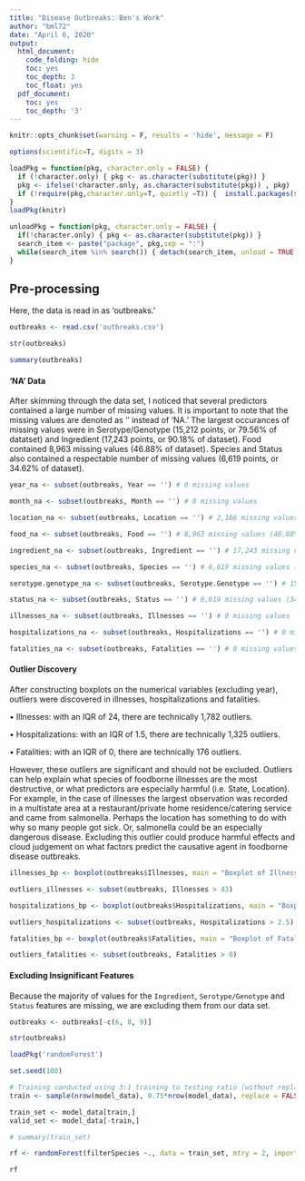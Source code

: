 ```yaml
---
title: "Disease Outbreaks: Ben's Work"
author: "bml72"
date: "April 6, 2020"
output:
  html_document:
    code_folding: hide
    toc: yes
    toc_depth: 3
    toc_float: yes
  pdf_document:
    toc: yes
    toc_depth: '3'
---
```


```r
knitr::opts_chunk$set(warning = F, results = 'hide', message = F)

options(scientific=T, digits = 3) 
```

```r
loadPkg = function(pkg, character.only = FALSE) { 
  if (!character.only) { pkg <- as.character(substitute(pkg)) }
  pkg <- ifelse(!character.only, as.character(substitute(pkg)) , pkg)  
  if (!require(pkg,character.only=T, quietly =T)) {  install.packages(substitute(pkg),dep=T); if(!require(pkg,character.only=T)) stop("Package not found") } 
}
loadPkg(knitr)

unloadPkg = function(pkg, character.only = FALSE) { 
  if(!character.only) { pkg <- as.character(substitute(pkg)) } 
  search_item <- paste("package", pkg,sep = ":") 
  while(search_item %in% search()) { detach(search_item, unload = TRUE, character.only = TRUE) } 
}
```

## Pre-processing

Here, the data is read in as 'outbreaks.'
```r
outbreaks <- read.csv('outbreaks.csv')

str(outbreaks)

summary(outbreaks)
```

#### 'NA' Data

After skimming through the data set, I noticed that several predictors contained a large number of missing values. It is important to note that the missing 
values are denoted as '' instead of 'NA.' The largest occurances of missing values were in Serotype/Genotype (15,212 points, or 79.56% of datatset) and 
Ingredient (17,243 points, or 90.18% of dataset). Food contained 8,963 missing values (46.88% of dataset). Species and Status also contained a respectable 
number of missing values (6,619 points, or 34.62% of dataset).
```r
year_na <- subset(outbreaks, Year == '') # 0 missing values

month_na <- subset(outbreaks, Month == '') # 0 missing values

location_na <- subset(outbreaks, Location == '') # 2,166 missing values (11.32% of dataset)

food_na <- subset(outbreaks, Food == '') # 8,963 missing values (46.88% of dataset)

ingredient_na <- subset(outbreaks, Ingredient == '') # 17,243 missing values (90.18% of dataset)

species_na <- subset(outbreaks, Species == '') # 6,619 missing values (34.62% of dataset)

serotype.genotype_na <- subset(outbreaks, Serotype.Genotype == '') # 15,212 missing values (79.56% of dataset)

status_na <- subset(outbreaks, Status == '') # 6,619 missing values (34.62% of dataset)

illnesses_na <- subset(outbreaks, Illnesses == '') # 0 missing values

hospitalizations_na <- subset(outbreaks, Hospitalizations == '') # 0 missing values

fatalities_na <- subset(outbreaks, Fatalities == '') # 0 missing values
```

#### Outlier Discovery

After constructing boxplots on the numerical variables (excluding year), outliers were discovered in illnesses, hospitalizations and fatalities.

• Illnesses: with an IQR of 24, there are technically 1,782 outliers. 

• Hospitalizations: with an IQR of 1.5, there are technically 1,325 outliers. 

• Fatalities: with an IQR of 0, there are technically 176 outliers. 

However, these outliers are significant and should not be excluded. Outliers can help explain what species of foodborne illnesses are the 
most destructive, or what predictors are especially harmful (i.e. State, Location). For example, in the case of illnesses the largest 
observation was recorded in a multistate area at a restaurant/private home residence/catering service and came from salmonella. Perhaps 
the location has something to do with why so many people got sick. Or, salmonella could be an especially dangerous disease. Excluding this 
outlier could produce harmful effects and cloud judgement on what factors predict the causative agent in foodborne disease outbreaks. 
```r
illnesses_bp <- boxplot(outbreaks$Illnesses, main = "Boxplot of Illnesses", ylab = "Number of Illnesses")

outliers_illnesses <- subset(outbreaks, Illnesses > 43)

hospitalizations_bp <- boxplot(outbreaks$Hospitalizations, main = "Boxplot of Hospitalizations", ylab = "Number of Hospitalizations")

outliers_hospitalizations <- subset(outbreaks, Hospitalizations > 2.5)

fatalities_bp <- boxplot(outbreaks$Fatalities, main = "Boxplot of Fatalities", ylab = "Number of Fatalities")

outliers_fatalities <- subset(outbreaks, Fatalities > 0)
```

#### Excluding Insignificant Features

Because the majority of values for the `Ingredient`, `Serotype/Genotype` and `Status` features are missing, we are excluding them from our data set. 
```r
outbreaks <- outbreaks[-c(6, 8, 9)]

str(outbreaks)
```







```r
loadPkg('randomForest')

set.seed(100)

# Training conducted using 3:1 training to testing ratio (without replacement)
train <- sample(nrow(model_data), 0.75*nrow(model_data), replace = FALSE)

train_set <- model_data[train,]
valid_set <- model_data[-train,]

# summary(train_set)

rf <- randomForest(filterSpecies ~., data = train_set, mtry = 2, importance = TRUE)

rf

```






























